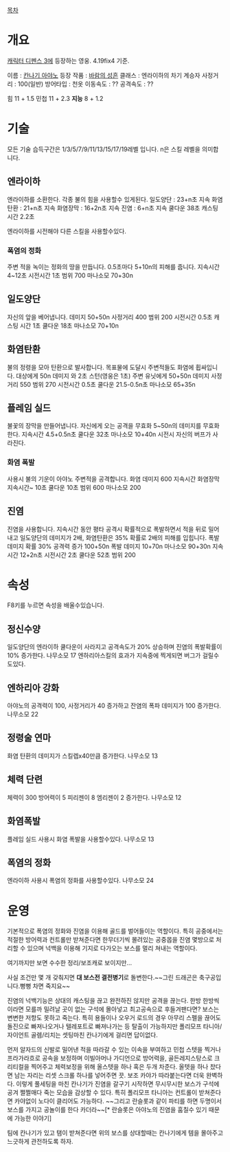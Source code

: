 [[목차]]
= 개요 =
[[캐릭터 디펜스 3]]에 등장하는 영웅. 4.19fix4 기준.

이름 : [[칸나기 아야노]]
등장 작품 : [[바람의 성흔]]
클래스 : 엔라이하의 차기 계승자
사정거리 : 100(일반)
방어타입 : 천옷
이동속도 : ??
공격속도 : ??

힘 11 + 1.5
민첩 11 + 2.3
'''지능''' 8 + 1.2



= 기술 =
모든 기술 습득구간은  1/3/5/7/9/11/13/15/17/19레벨 입니다.
n은 스킬 레벨을 의미합니다.
== 엔라이하 ==
엔라이하를 소환한다.
각종 불의 힘을 사용할수 있게된다.
일도양단 : 23+n초 지속
화염탄환 : 21+n초 지속
화염장막 : 16+2n초 지속
진염 : 6+n초 지속
쿨다운 38초
캐스팅 시간 2.2초

엔라이하를 시전해야 다른 스킬을 사용할수있다.

=== 폭염의 정화 ===
주변 적을 녹이는 정화의 땅을 만듭니다.
0.5초마다 5+10n의 피해를 줍니다.
지속시간 4~12초
시전시간 1초
범위 700
마나소모 70+30n

== 일도양단 ==
자신의 앞을 베어냅니다.
데미지 50+50n
사정거리 400
범위 200
시전시간 0.5초
캐스팅 시간 1초
쿨다운 18초
마나소모 70+10n

== 화염탄환 ==
불의 정령을 모아 탄환으로 발사합니다.
목표물에 도달시 주변적들도 화염에 휩싸입니다.
대상에게 50n 데미지 와 2초 스턴(영웅은 1초)
주변 유닛에게 50+50n 데미지
사정거리 550
범위 270
시전시간 0.5초
쿨다운 21.5-0.5n초
마나소모 65+35n

== 플레임 실드 ==
불꽃의 장막을 만들어냅니다.
자신에게 오는 공격을 무효화
5~50n의 데미지를 무효화 한다.
지속시간 4.5+0.5n초
쿨다운 32초
마나소모 10+40n
시전시 자신의 버프가 사라진다.

=== 화염 폭발 ===
사용시 불의 기운이 아야노 주변적을 공격합니다.
화염 데미지 600
지속시간 화염장막 지속시간~ 10초 
쿨다운 10초
범위 600
마나소모 200


== 진염 ==
진염을 사용합니다.
지속시간 동안 평타 공격시 확률적으로 폭발하면서 적을 뒤로 밀어내고 일도양단의 데미지가 2배, 화염탄환은 35% 확률로 2배의 피해를 입힙니다.
폭발 데미지 확률 30%
공격력 증가 100+50n
폭발 데미지 10+70n
마나소모 90+30n
지속시간 12+2n초
시전시간 2초
쿨다운 52초
범위 200



= 속성 =
F8키를 누르면 속성을 배울수있습니다.
== 정신수양 ==
일도양단의 엔라이하 쿨다운이 사라지고 공격속도가 20% 상승하며 진염의 폭발확률이 10% 증가한다.
나무소모 17
엔하리아스킬의 효과가 지속중에 찍게되면 버그가 걸릴수도있다.
== 엔하리아 강화 ==
아야노의 공격력이 100, 사정거리가 40 증가하고 잔염의 폭파 데미지가 100 증가한다.
나무소모 22
== 정령술 연마 ==
화염 탄환의 데미지가 스킬렙x40만큼 증가한다.
나무소모 13
== 체력 단련 ==
체력이 300 방어력이 5 피리젠이 8 엠리젠이 2 증가한다.
나무소모 12
== 화염폭발 ==
플레임 실드 사용시 화염 폭발을 사용할수있다.
나무소모 13
== 폭염의 정화 ==
엔라이하 사용시 폭염의 정화를 사용할수있다.
나무소모 24



= 운영 =


기본적으로 폭염의 정화와 진염을 이용해 골드를 벌어들이는 역할이다. 특히 공중에서는 적절한 방어력과 컨트롤만 받쳐준다면 한무더기씩 몰려있는 공중몹을 진염 몇방으로 처리할 수 있으며 넉백을 이용해 기지로 다가오는 보스를 멀리 쳐내는 역할이다.

여기까지만 보면 수수한 정리/보조캐로 보이지만...


사실 조건만 몇 개 갖춰지면 ''' 대 보스전 결전병기 '''로 돌변한다.~~그린 드래곤은 축구공입니다.뻥뻥 차면 죽지요~~

진염의 넉백기능은 상대의 캐스팅을 끊고 완전하진 않지만 공격을 끊는다. 한방 한방씩이라면 모를까 밀려날 곳이 없는 구석에 몰아넣고 최고공속으로 후들겨팬다면? 보스는 변변한 저항도 못하고 죽는다. 특히 용들이나 오우거 로드의 경우 아무리 스펠을 끊어도 돌진으로 빠져나오거나 텔레포트로 빠져나가는 등 탈출이 가능하지만 폴리모프 타니아/자이언트 골렘/리치는 셋팅마친 칸나기에게 걸리면 답이없다.

 
먼저 알자드의 신발로 밀어낸 적을 따라갈 수 있는 이속을 부여하고 민첩 스텟을 찍거나 프라가라흐로 공속을 보정하며 이빌아머나 가디언으로 방어력을, 골든레지스탕스로 크리티컬을 찍어주고 체력보정을 위해 올스텟을 하나 혹은 두개 차준다. 올텟을 하나 찼다면 남는 자리는 리셋 스크롤 하나를 넣어주면 끗. 보조 카야가 따라붙는다면 더욱 완벽하다. 이렇게 풀세팅을 마친 칸나기가 진염을 갈구기 시작하면 무시무시한 보스가 구석에 공겨 쩔쩔매다 죽는 모습을 감상할 수 있다. 특히 폴리모프 타니아는 컨트롤이 받쳐준다면 카야없이 노다이 클리어도 가능하다. ~~그리고 란슬롯과 같이 파티를 하면 두명이서 보스를 가지고 공놀이를 한다 카더라~~[* 란슬롯은 아야노의 진염을 훔칠수 있기 때문에 가능한 이야기]


팀에 칸나기가 있고 탬이 받쳐준다면 위의 보스를 상대할때는 칸나기에게 템을 몰아주고 느긋하게 관전하도록 하자.
